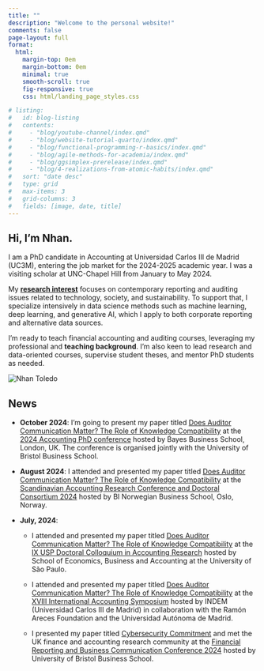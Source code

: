 ```yaml
---
title: ""
description: "Welcome to the personal website!"
comments: false
page-layout: full
format:
  html: 
    margin-top: 0em
    margin-bottom: 0em
    minimal: true
    smooth-scroll: true
    fig-responsive: true
    css: html/landing_page_styles.css

# listing:
#   id: blog-listing
#   contents:   
#     - "blog/youtube-channel/index.qmd"
#     - "blog/website-tutorial-quarto/index.qmd"
#     - "blog/functional-programming-r-basics/index.qmd"
#     - "blog/agile-methods-for-academia/index.qmd"
#     - "blog/ggsimplex-prerelease/index.qmd"
#     - "blog/4-realizations-from-atomic-habits/index.qmd"
#   sort: "date desc"
#   type: grid
#   max-items: 3
#   grid-columns: 3
#   fields: [image, date, title]
---
```


::: {.column-screen}
::: {.hero-container}

::: {.hero-content}
# Hi, I'm <span class="gradient_text">Nhan</span>.

I am a PhD candidate in Accounting at Universidad Carlos III de Madrid (UC3M), entering the job market for the 2024-2025 academic year. I was a visiting scholar at UNC-Chapel Hill from January to May 2024.

My <span class="gradient_text"><strong><a href="research/index.html" style="color: inherit; text-decoration: none; text-decoration: underline;">research interest</a></strong></span> focuses on contemporary reporting and auditing issues related to technology, society, and sustainability. To support that, I specialize intensively in data science methods such as machine learning, deep learning, and generative AI, which I apply to both corporate reporting and alternative data sources.

I'm ready to teach financial accounting and auditing courses, leveraging my professional and <span class="gradient_text"><strong><a href="teaching/index.html" style="color: inherit; text-decoration: none;">teaching background</a></strong></span>. I'm also keen to lead research and data-oriented courses, supervise student theses, and mentor PhD students as needed.

:::

::: {.hero-image}
![](img/nhan_toledo.png){alt="Nhan Toledo"}
:::

:::
:::

<!-- ![](img/nhan_toledo.jpg){alt="Nhan Toledo" width="60%" style="display: block; margin-left: auto; margin-right: auto;"}

<link rel="stylesheet" href="html/landing_page_styles.css">

# Hi, I'm <span class="gradient_text">Nhan</span>.

I am a PhD candidate in Accounting at UC3M, preparing to join the job market in 2024-2025. I was a visiting scholar at UNC-Chapel Hill from January to May 2024.

My <span class="gradient_text"><strong><a href="research/index.html" style="color: inherit; text-decoration: none; text-decoration: underline;">research interest</a></strong></span> focuses on comtemporary reporting and auditing issues related to technology, society, and sustainability. To support that, I specialize intensively in data science methods such as machine learning, deep learning, and generative AI, which I apply to both corporate reporting and alternative data sources.

I'm ready to teach financial accounting and auditing courses, leveraging my professional and <span class="gradient_text"><strong><a href="teaching/index.html" style="color: inherit; text-decoration: none;">teaching background</a></strong></span>. I'm also keen to lead research and data-oriented courses, supervise student theses, and mentor PhD students as needed.   -->

:::{#news}
## News
- **October 2024**: I'm going to present my paper titled [Does Auditor Communication Matter? The Role of Knowledge Compatibility](research/index.html) at the [2024 Accounting PhD conference](https://www.bayes.city.ac.uk/faculties-and-research/centres/cefarr/2024-accounting-phd-conference) hosted by Bayes Business School, London, UK. The conference is organised jointly with the University of Bristol Business School.

- **August 2024**: I attended and presented my paper titled [Does Auditor Communication Matter? The Role of Knowledge Compatibility](research/index.html) at the [Scandinavian Accounting Research Conference and Doctoral Consortium 2024](https://www.bi.edu/about-bi/events/2024/august/the-scandinavian-accounting-research-conference-and-doctoral-consortium-2024/) hosted by BI Norwegian Business School, Oslo, Norway. 

- **July, 2024**: 
  - I attended and presented my paper titled [Does Auditor Communication Matter? The Role of Knowledge Compatibility](research/index.html) at the [IX USP Doctoral Colloquium in Accounting Research](https://www.fea.usp.br/sites/default/files/arquivos/anexos/ix_usp_doctoral_consortium_-_call_for_projects_2024-03-11.pdf) hosted by School of Economics, Business and Accounting at the University of São Paulo.

  - I attended and presented my paper titled [Does Auditor Communication Matter? The Role of Knowledge Compatibility](research/index.html) at the [XVIII International Accounting Symposium](https://indem.uc3m.es/en/evento/d/53/xviii-international-research-symposium-for-accounting-academics) hosted by INDEM (Universidad Carlos III de Madrid) in collaboration with the Ramón Areces Foundation and the Universidad Autónoma de Madrid.

  - I presented my paper titled [Cybersecurity Commitment](research/index.html) and met the UK finance and accounting research community at the [Financial Reporting and Business Communication Conference 2024](https://www.bristol.ac.uk/business-school/research/events/2024/financial-reporting-and-business-communication-conference-2024.html) hosted by University of Bristol Business School. 
:::
